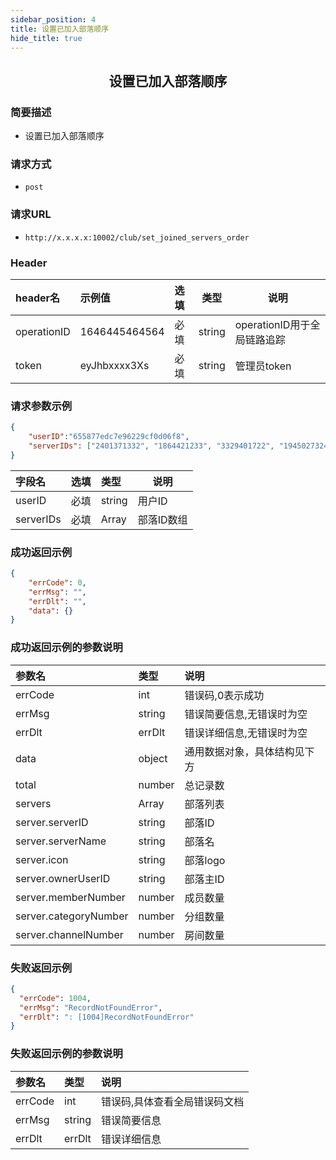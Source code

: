 ```yaml
---
sidebar_position: 4
title: 设置已加入部落顺序
hide_title: true
---
```


<center>

## 设置已加入部落顺序

</center>

### 简要描述
- 设置已加入部落顺序
### 请求方式
- `post` 
### 请求URL
- `http://x.x.x.x:10002/club/set_joined_servers_order` 


### Header
|header名|示例值|选填|类型|说明|
|:----    |:-------    |:--- |---|------      |
|operationID|1646445464564|必填|string|operationID用于全局链路追踪|
|token|eyJhbxxxx3Xs|必填|string|管理员token|


### 请求参数示例


```json
{
    "userID":"655877edc7e96229cf0d06f8",
    "serverIDs": ["2401371332", "1864421233", "3329401722", "1945027324"]
}
```
|字段名|选填|类型|说明|
|:----    |:-------    |:--- |---|
|userID|必填|string|用户ID|
|serverIDs|必填|Array|部落ID数组|


### 成功返回示例


```json
{
    "errCode": 0,
    "errMsg": "",
    "errDlt": "",
    "data": {}
}
```
### 成功返回示例的参数说明


|参数名|类型|说明|
|:----    |:-------    |:--- |
|errCode|int|错误码,0表示成功|
|errMsg|string|错误简要信息,无错误时为空| 
|errDlt|errDlt|错误详细信息,无错误时为空|
|data|object|通用数据对象，具体结构见下方|
|total|number|总记录数|
|servers|Array|部落列表|
|server.serverID|string|部落ID|
|server.serverName|string|部落名|
|server.icon|string|部落logo|
|server.ownerUserID|string|部落主ID|
|server.memberNumber|number|成员数量|
|server.categoryNumber|number|分组数量|
|server.channelNumber|number|房间数量|



### 失败返回示例


```json
{
  "errCode": 1004,
  "errMsg": "RecordNotFoundError",
  "errDlt": ": [1004]RecordNotFoundError"
}
```
### 失败返回示例的参数说明


|参数名|类型|说明|
|:----    |:-------    |:--- |
|errCode|int|错误码,具体查看全局错误码文档|
|errMsg|string|错误简要信息|
|errDlt|errDlt|错误详细信息|
